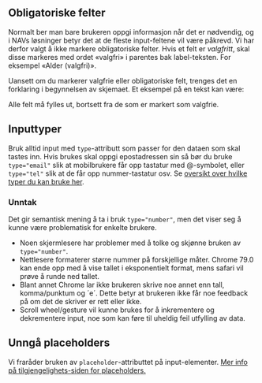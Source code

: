 ## Obligatoriske felter

Normalt ber man bare brukeren oppgi informasjon når det er nødvendig, og i NAVs løsninger betyr det at de fleste input-feltene vil være påkrevd. Vi har derfor valgt å ikke markere obligatoriske felter. Hvis et felt er _valgfritt_, skal disse markeres med ordet «valgfri» i parentes bak label-teksten. For eksempel «Alder (valgfri)».

Uansett om du markerer valgfrie eller obligatoriske felt, trenges det en forklaring i begynnelsen av skjemaet. Et eksempel på en tekst kan være:

<Example>
  Alle felt må fylles ut, bortsett fra de som er markert som valgfrie.
</Example>

## Inputtyper

Bruk alltid input med `type`-attributt som passer for den dataen som skal tastes inn. Hvis brukes skal oppgi epostadressen sin så bør du bruke `type="email"` slik at mobilbrukere får opp tastatur med @-symbolet, eller `type="tel"` slik at de får opp nummer-tastatur osv. Se [oversikt over hvilke typer du kan bruke her](https://developer.mozilla.org/en-US/docs/Web/HTML/Element/input#<input>_types).

### Unntak

Det gir semantisk mening å ta i bruk `type="number"`, men det viser seg å kunne være problematisk for enkelte brukere.

- Noen skjermlesere har problemer med å tolke og skjønne bruken av `type="number"`.
- Nettlesere formaterer større nummer på forskjellige måter. Chrome 79.0 kan ende opp med å vise tallet i eksponentielt format, mens safari vil prøve å runde ned tallet.
- Blant annet Chrome lar ikke brukeren skrive noe annet enn tall, komma/punktum og ´e´. Dette betyr at brukeren ikke får noe feedback på om det de skriver er rett eller ikke.
- Scroll wheel/gesture vil kunne brukes for å inkrementere og dekrementere input, noe som kan føre til uheldig feil utfylling av data.

## Unngå placeholders

Vi fraråder bruken av `placeholder`-attributtet på input-elementer. [Mer info på tilgjengelighets-siden for placeholders.](/accessibility/placeholders)
